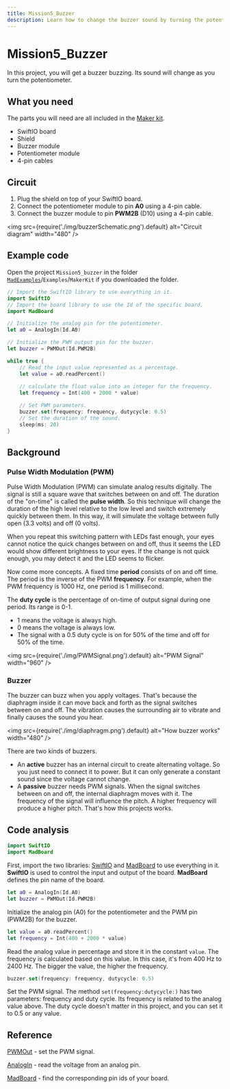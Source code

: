 ```yaml
---
title: Mission5_Buzzer
description: Learn how to change the buzzer sound by turning the potentiometer. You will program your board in Swift to realize it.
---
```


# Mission5_Buzzer

In this project, you will get a buzzer buzzing. Its sound will change as you turn the potentiometer.

## What you need

The parts you will need are all included in the [Maker kit](../../overview/hardware/maker-kit).

- SwiftIO board
- Shield
- Buzzer module
- Potentiometer module
- 4-pin cables


## Circuit

1. Plug the shield on top of your SwiftIO board.
2. Connect the potentiometer module to pin **A0** using a 4-pin cable.
3. Connect the buzzer module to pin **PWM2B** (D10) using a 4-pin cable.

<img
  src={require('./img/buzzerSchematic.png').default}
  alt="Circuit diagram" width="480"
/>


## Example code

Open the project `Mission5_buzzer` in the folder [`MadExamples`](https://github.com/madmachineio/MadExamples)/`Examples`/`MakerKit` if you downloaded the folder.

```swift
// Import the SwiftIO library to use everything in it.
import SwiftIO
// Import the board library to use the Id of the specific board.
import MadBoard

// Initialize the analog pin for the potentiometer.
let a0 = AnalogIn(Id.A0)

// Initialize the PWM output pin for the buzzer.
let buzzer = PWMOut(Id.PWM2B)

while true {
    // Read the input value represented as a percentage.
    let value = a0.readPercent()
    
    // calculate the float value into an integer for the frequency.
    let frequency = Int(400 + 2000 * value)

    // Set PWM parameters.
    buzzer.set(frequency: frequency, dutycycle: 0.5) 
    // Set the duration of the sound.
    sleep(ms: 20) 
}
```


<div className='row row--no-gutters'>
  <ReactPlayer
    url='https://youtu.be/gTjJ8oOm8Js'
    controls={true}
  />
</div>


## Background

### Pulse Width Modulation (PWM)

Pulse Width Modulation (PWM) can simulate analog results digitally. The signal is still a square wave that switches between on and off. The duration of the "on-time" is called the **pulse width**. So this technique will change the duration of the high level relative to the low level and switch extremely quickly between them. In this way, it will simulate the voltage between fully open (3.3 volts) and off (0 volts).  

When you repeat this switching pattern with LEDs fast enough, your eyes cannot notice the quick changes between on and off, thus it seems the LED would show different brightness to your eyes. If the change is not quick enough, you may detect it and the LED seems to flicker.

Now come more concepts. A fixed time **period** consists of on and off time. The period is the inverse of the PWM **frequency**. For example, when the PWM frequency is 1000 Hz, one period is 1 millisecond.

The **duty cycle** is the percentage of on-time of output signal during one period. Its range is 0-1. 
* 1 means the voltage is always high. 
* 0 means the voltage is always low. 
* The signal with a 0.5 duty cycle is on for 50% of the time and off for 50% of the time.


<img
  src={require('./img/PWMSignal.png').default}
  alt="PWM Signal" width="960"
/>

### Buzzer

The buzzer can buzz when you apply voltages. That's because the diaphragm inside it can move back and forth as the signal switches between on and off. The vibration causes the surrounding air to vibrate and finally causes the sound you hear.

<img
  src={require('./img/diaphragm.png').default}
  alt="How buzzer works" width="480"
/>

There are two kinds of buzzers. 
- An **active** buzzer has an internal circuit to create alternating voltage. So you just need to connect it to power. But it can only generate a constant sound since the voltage cannot change.
- A **passive** buzzer needs PWM signals. When the signal switches between on and off, the internal diaphragm moves with it. The frequency of the signal will influence the pitch. A higher frequency will produce a higher pitch. That's how this projects works.


## Code analysis
```swift
import SwiftIO
import MadBoard
```
First, import the two libraries: [SwiftIO](https://madmachineio.github.io/SwiftIO/documentation/swiftio) and [MadBoard](https://github.com/madmachineio/MadBoards/blob/main/Sources/MadBoards/SwiftIOBoard.swift) to use everything in it. **SwiftIO** is used to control the input and output of the board. **MadBoard** defines the pin name of the board.


```swift
let a0 = AnalogIn(Id.A0)
let buzzer = PWMOut(Id.PWM2B)
```
Initialize the analog pin (A0) for the potentiometer and the PWM pin (PWM2B) for the buzzer.

```swift
let value = a0.readPercent()
let frequency = Int(400 + 2000 * value) 
```

Read the analog value in percentage and store it in the constant `value`. The frequency is calculated based on this value. In this case, it's from 400 Hz to 2400 Hz. The bigger the value, the higher the frequency.

```swift
buzzer.set(frequency: frequency, dutycycle: 0.5)
```

Set the PWM signal. The method `set(frequency:dutycycle:)` has two parameters: frequency and duty cycle. Its frequency is related to the analog value above. The duty cycle doesn't matter in this project, and you can set it to 0.5 or any value.


## Reference

[PWMOut](https://madmachineio.github.io/SwiftIO/documentation/swiftio/pwmout) - set the PWM signal.

[AnalogIn](https://madmachineio.github.io/SwiftIO/documentation/swiftio/analogin) - read the voltage from an analog pin.

[MadBoard](https://github.com/madmachineio/MadBoards) - find the corresponding pin ids of your board.
